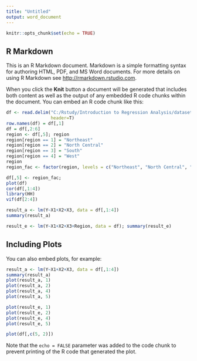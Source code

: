 ```yaml
---
title: "Untitled"
output: word_document
---
```


```r
knitr::opts_chunk$set(echo = TRUE)
```

## R Markdown

This is an R Markdown document. Markdown is a simple formatting syntax for authoring HTML, PDF, and MS Word documents. For more details on using R Markdown see <http://rmarkdown.rstudio.com>.

When you click the **Knit** button a document will be generated that includes both content as well as the output of any embedded R code chunks within the document. You can embed an R code chunk like this:

```r
df <- read.delim("C:/Rstudy/Introduction to Regression Analysis/datasets/education1970.txt", 
                 header=T)
row.names(df) = df[,1]
df = df[,2:6]
region <- df[,5]; region
region[region == 1] = "Northeast"
region[region == 2] = "North Central"
region[region == 3] = "South"
region[region == 4] = "West"
region
region_fac <- factor(region, levels = c("Northeast", "North Central", "South", "West"))

df[,5] <- region_fac;
plot(df)
cor(df[,1:4])
library(HH)
vif(df[2:4])

result_a <- lm(Y~X1+X2+X3, data = df[,1:4])
summary(result_a)

result_e <- lm(Y~X1+X2+X3+Region, data = df); summary(result_e)
```

## Including Plots

You can also embed plots, for example:

```r
result_a <- lm(Y~X1+X2+X3, data = df[,1:4])
summary(result_a)
plot(result_a, 1)
plot(result_a, 2)
plot(result_a, 4)
plot(result_a, 5)

plot(result_e, 1)
plot(result_e, 2)
plot(result_e, 4)
plot(result_e, 5)

plot(df[,c(5, 2)])

```

Note that the `echo = FALSE` parameter was added to the code chunk to prevent printing of the R code that generated the plot.
